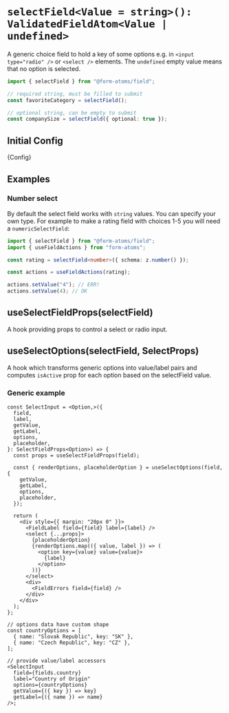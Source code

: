
<Meta title="fields/selectField" of={SelectFieldStories} />

# `selectField<Value = string>(): ValidatedFieldAtom<Value | undefined>`

A generic choice field to hold a key of some options e.g. in `<input type="radio" />` or `<select />` elements.
The `undefined` empty value means that no option is selected.

```ts
import { selectField } from "@form-atoms/field";

// required string, must be filled to submit
const favoriteCategory = selectField();

// optional string, can be empty to submit
const companySize = selectField({ optional: true });
```

## Initial Config

<Markdown>{Config}</Markdown>

## Examples

### Number select

By default the select field works with `string` values. You can specify your own type. For example to make a rating field with choices 1-5
you will need a `numericSelectField`:

```ts
import { selectField } from "@form-atoms/field";
import { useFieldActions } from "form-atoms";

const rating = selectField<number>({ schema: z.number() });

const actions = useFieldActions(rating);

actions.setValue("4"); // ERR!
actions.setValue(4); // OK
```

## useSelectFieldProps(selectField)

A hook providing props to control a select or radio input.

## useSelectOptions(selectField, SelectProps)

A hook which transforms generic options into value/label pairs and computes `isActive` prop for each option based on the selectField value.

### Generic example

```tsx
const SelectInput = <Option,>({
  field,
  label,
  getValue,
  getLabel,
  options,
  placeholder,
}: SelectFieldProps<Option>) => {
  const props = useSelectFieldProps(field);

  const { renderOptions, placeholderOption } = useSelectOptions(field, {
    getValue,
    getLabel,
    options,
    placeholder,
  });

  return (
    <div style={{ margin: "20px 0" }}>
      <FieldLabel field={field} label={label} />
      <select {...props}>
        {placeholderOption}
        {renderOptions.map(({ value, label }) => (
          <option key={value} value={value}>
            {label}
          </option>
        ))}
      </select>
      <div>
        <FieldErrors field={field} />
      </div>
    </div>
  );
};

// options data have custom shape
const countryOptions = [
  { name: "Slovak Republic", key: "SK" },
  { name: "Czech Republic", key: "CZ" },
];

// provide value/label accessors
<SelectInput
  field={fields.country}
  label="Country of Origin"
  options={countryOptions}
  getValue={({ key }) => key}
  getLabel={({ name }) => name}
/>;
```

<Stories />
